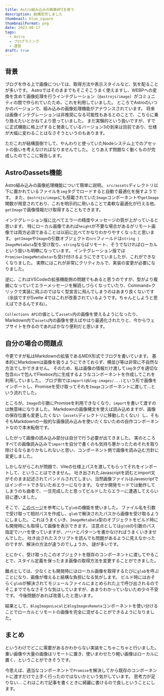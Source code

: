 ```yaml
---
title: Astro組み込みの画像APIを使う
description: 結構苦労しました
thumbnail: blue_square
thumbnailFormat: png
date: 2023-08-17
tags:
  - Astro
  - プログラミング
  - 運営
draft: true
---
```


## 背景

ブログを作る上で画像については、取得方法や表示スタイルなど、気を配ることが多いです。
Astroではそのままでもそこそこうまく使えますし、WEBPへの変換を含めて画像処理を行うインテグレーション（`@astrojs/image`）がコミュニティの間で作られていたため、これを利用していました。
ところでAstroのいつかのバージョンで、組み込みの画像処理機能がアナウンスされています。
将来は画像インテグレーションは非推奨になる可能性もあるとのことで、こちらに乗り換えたいとかねてより思っていました。
まだ実験的という扱いですが、すでに正式機能に格上げすると発表しているバージョン3の到来は目前であり、仕様が大幅に変わることはなさそうというのもあります。

ただこれが結構面倒でして、やんわりと使っていたNodeシステム上でのアセットの扱いを考えなければなりませんでした。
とりあえず問題なく動くものが完成したのでここに報告します。

## Astroのassets機能

Astro組み込みの画像処理機能について簡単に説明。
`src/assets`ディレクトリ以下に置かれているファイルを`img`タグでロードすると自動で最適化を施すようです。
また、`@astrojs/image`にも搭載されていた`Image`コンポーネントや`getImage`関数が用意されており、これを明示的に用いることで柔軟な最適化が行える他、`getImage`で画像情報だけ取得することもできます。

インテグレーション版に比べてエラーの精度やメッセージの質が上がっていると思います。
特にローカル画像であれば`height`が不要な場合があるがリモート画像では両方必須であることは以前に比べてかなりわかりやすくなったと思います。
`getImage`や`Image`の引数オブジェクトの`src`フィールドは`string | ImageMetaData`型を受け取り、`string`ならばリモート、そうでなければローカルという扱いも明瞭になっています。
インテグレーション版では`Promise<ImageMetaData>`も受け付けるようにできていましたが、これができなくなりました。
実際にはこれが非常にクリティカルで、実装の変更が必要になりました。

逆に、これはVSCodeの拡張機能側の問題でもあると思うのですが、型がより複雑になっていてエラーメッセージを解読しづらくなっていたり、Command+クリックで実装に飛ぶのではなく型宣言に飛んでしまうのはあまり良くないです（余談ですがSvelte 4ではこれが改善されているようです。ちゃんとしようと思えばできるんですね）。

`Collections API`の値として`assets`内の画像を使えるようになったり、Markdown内で`assets`内の画像を使えばやはり最適化されたりと、今からウェブサイトを作るのであればかなり便利だと思います。

## 自分の場合の問題点

今更ですが私はMarkdownの拡張であるMDX形式でブログを書いています。
基本的にMarkdownは画像を扱うようにできておらず、横並び等は非常に不自然な方法でしかできません。
そのため、私は画像の情報だけ渡して`img`タグを適切な包含`div`で包んでFlexbox内に生成するようなコンポーネントを作成してこれを利用していました。
ブログ側では`import(@blog-images/...)`という形で画像をインポートし、Promiseを受け取ってそれを`Image`コンポーネントに渡して...という流れでした。

ところが、`Image`の引数にPromiseを利用できなくなり、`import`を書いて渡すのは無意味になりました。
Markdownの画像構文を使えば読み込めますが、画像の保存位置も変更したくない（`assets`ディレクトリに移動したくない）し、そもそもMarkdownの一般的な画像読み込みを使いたくないための自作コンポーネントなので本末転倒です。

したがって画像の読み込み部分は自分で行う必要が出てきました。
実のところすべての画像読み込みで`import`を自分で書くのも気持ち悪かったためそれを取り除けるならありかもしれないと思い、コンポーネント側で画像を読み込む方針に変更しました。

しかしながらこれが問題で、Viteの仕様上パスを渡してもらってそれをインポートして、ということはできません。
吐き出されたJavascriptを読むとimport文がそのまま記述されてバンドルされてしまい、当然画像ファイルはJavascriptではインポートできないためエラーになります。
なぜか開発モードでは動作してしまうのも曲者で、一旦完成したと思ってビルドしたらエラーに遭遇してえらい目に遭いました。

そこで、[このページ](https://github.com/withastro/astro/issues/3373)を参考にして`glob`の機能を使いました。
ファイル名を引数で受け取って相対パスを作成し、`glob`で解決されたパスから画像を受け取るようにしました。
これはうまくいき、`ImageMetaData`型のオブジェクトをビルド時にも開発時にも取得して画像を表示できます。
注意点としては`glob`の引数のパス指定で`/*/*`を使っていますが、`/**/*`とパターンを書かなければうまくいきませんでした。
吐き出されたスクリプトを読んでも問題があるように見えなかったのですが、解決の方法が違うのでしょうか。
謎が多いです。

とにかく、受け取ったこのオブジェクトを既存のコンポーネントに渡してやることで、スタイル定義を保ったまま画像の取得方法を変更することができました。

難点としては、少なくとも開発時にはローカル画像を取得するたびに`glob`を呼ぶことになり、画像が増えると結構な負担になる気がします。
ビルド時にはおそらく`glob`が解決されてモジュールファイルにまとめられた上で呼び出されるのでそこまででもなさそうな気はしていますが、あまりわかっていないため少々不安です。
今後問題があれば改善したと思います。

結果として、`BlogImagesLocal`と`BlogImagesRemote`コンポーネントを使い分けることでローカルとリモートの画像を完全に混ぜることができるようになりました。

## まとめ

というわけでどこに需要があるかわからない実装をこちゃこちゃと行いました。
重い画像や大量の画像はリモートに置き、使いまわせたり軽い画像はローカルに置く、ということができそうです。

今思えば、適当なコンポーネントで`Promise`を解決してから既存のコンポーネントに渡すだけで上手く行ったのではないかという気がしています。
思考力が足りない...
これはこれで記事を書くときに綺麗に書けるので良しということにします。
